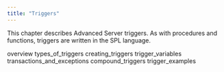 ```yaml
---
title: "Triggers"
---
```


This chapter describes Advanced Server triggers. As with procedures and functions, triggers are written in the SPL language.

<div class="toctree" data-maxdepth="3">

overview types_of_triggers creating_triggers trigger_variables transactions_and_exceptions compound_triggers trigger_examples

</div>
